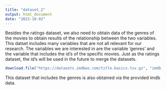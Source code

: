 ```yaml
---
title: "dataset_2"
output: html_document
date: "2023-10-02"
---
```


Besides the ratings dataset, we also need to obtain data of the genres of the movies to obtain results of the relationship between the two variables. This datset includes many variables that are not all relevant for our research. The variables we are interested in are the variable 'genres' and the variable that includes the id's of the specific movies. Just as the ratings dataset, the id's will be used in the future to merge the datasets. 

```r
download.file("https://datasets.imdbws.com/title.basics.tsv.gz", "imdb_genres.gz")
```

This dataset that includes the genres is also obtained via the provided imdb data. 